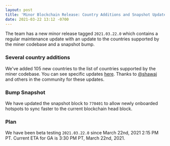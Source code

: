 ```yaml
---
layout: post
title: 'Minor Blockchain Release: Country Additions and Snapshot Update'
date: 2021-03-22 13:12 -0700
---
```


The team has a new minor release tagged `2021.03.22.0` which contains a regular maintenance update
with an update to the countries supported by the miner codebase and a snapshot bump.

<!--truncate-->

### Several country additions

We've added 105 new countries to the list of countries supported by the miner codebase. You can see
specific updates
[here](https://github.com/helium/miner/commit/0be57098e3c28700b3724f752f7b0d779710d5d2). Thanks to
[@shawaj](https://github.com/shawaj) and others in the community for these updates.

### Bump Snapshot

We have updated the snapshot block to `770401` to allow newly onboarded hotspots to sync faster to
the current blockchain head block.

### Plan

We have been beta testing `2021.03.22.0` since March 22nd, 2021 2:15 PM PT. Current ETA for GA is
3:30 PM PT, March 22nd, 2021.
